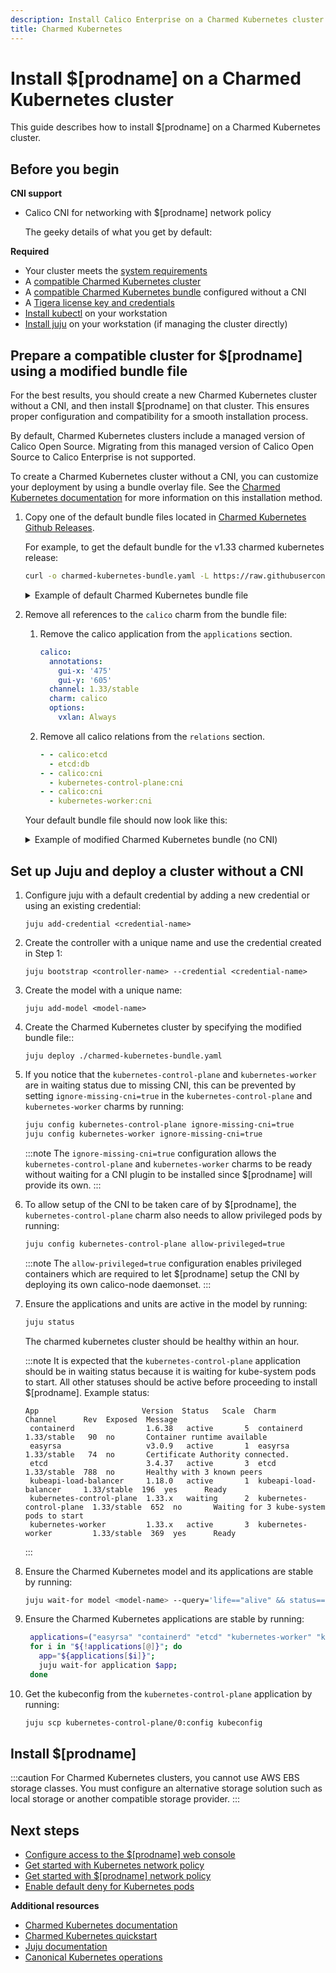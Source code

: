 ```yaml
---
description: Install Calico Enterprise on a Charmed Kubernetes cluster.
title: Charmed Kubernetes
---
```



# Install $[prodname] on a Charmed Kubernetes cluster

This guide describes how to install $[prodname] on a Charmed Kubernetes cluster.

## Before you begin

**CNI support**

- Calico CNI for networking with $[prodname] network policy

  The geeky details of what you get by default:

  <GeekDetails
    prodname='$[prodname]'
    details='Policy:Calico,IPAM:Calico,CNI:Calico,Overlay:IPIP,Routing:BGP,Datastore:Kubernetes'
  />

**Required**

- Your cluster meets the [system requirements](requirements.mdx)
- A [compatible Charmed Kubernetes cluster](../compatibility.mdx#charmed-kubernetes)
- A [compatible Charmed Kubernetes bundle](https://github.com/charmed-kubernetes/bundle/tree/main/releases) configured without a CNI
- A [Tigera license key and credentials](calico-enterprise.mdx)
- [Install kubectl](https://kubernetes.io/docs/tasks/tools/install-kubectl/) on your workstation
- [Install juju](https://juju.is/docs/juju/install-juju) on your workstation (if managing the cluster directly)

## Prepare a compatible cluster for $[prodname] using a modified bundle file

For the best results, you should create a new Charmed Kubernetes cluster without a CNI, and then install $[prodname] on that cluster.
This ensures proper configuration and compatibility for a smooth installation process.

By default, Charmed Kubernetes clusters include a managed version of Calico Open Source.
Migrating from this managed version of Calico Open Source to Calico Enterprise is not supported.

To create a Charmed Kubernetes cluster without a CNI, you can customize your deployment by using a bundle overlay file.
See the [Charmed Kubernetes documentation](https://ubuntu.com/kubernetes/charmed-k8s/docs/install-manual) for more information on this installation method.

1. Copy one of the default bundle files located in [Charmed Kubernetes Github Releases](https://github.com/charmed-kubernetes/bundle/tree/main/releases).

    For example, to get the default bundle for the v1.33 charmed kubernetes release:

    ```bash
    curl -o charmed-kubernetes-bundle.yaml -L https://raw.githubusercontent.com/charmed-kubernetes/bundle/refs/heads/main/releases/1.33/bundle.yaml
    ```

    <details>

    <summary>Example of default Charmed Kubernetes bundle file</summary>

    An example of a default bundle file with the `calico` charm:
    ```yaml
    description: A highly-available, production-grade Kubernetes cluster.
    docs: https://discourse.charmhub.io/t/charmed-kubernetes-bundle/14447
    issues: https://bugs.launchpad.net/charmed-kubernetes-bundles
    series: noble
    source: https://github.com/charmed-kubernetes/bundle
    website: https://ubuntu.com/kubernetes/charmed-k8s
    name: charmed-kubernetes
    applications:
      // highlight-start
      calico:
        annotations:
          gui-x: '475'
          gui-y: '605'
        channel: 1.33/stable
        charm: calico
        options:
          vxlan: Always
      // highlight-end
      containerd:
        annotations:
          gui-x: '475'
          gui-y: '800'
        channel: 1.33/stable
        charm: containerd
      easyrsa:
        annotations:
          gui-x: '90'
          gui-y: '420'
        channel: 1.33/stable
        charm: easyrsa
        constraints: cores=1 mem=4G root-disk=16G
        num_units: 1
      etcd:
        annotations:
          gui-x: '800'
          gui-y: '420'
        channel: 1.33/stable
        charm: etcd
        constraints: cores=2 mem=8G root-disk=16G
        num_units: 3
        options:
          channel: 3.4/stable
      kubeapi-load-balancer:
        annotations:
          gui-x: '450'
          gui-y: '250'
        channel: 1.33/stable
        charm: kubeapi-load-balancer
        constraints: cores=1 mem=4G root-disk=16G
        expose: true
        num_units: 1
      kubernetes-control-plane:
        annotations:
          gui-x: '800'
          gui-y: '850'
        channel: 1.33/stable
        charm: kubernetes-control-plane
        constraints: cores=2 mem=8G root-disk=16G
        num_units: 2
        options:
          channel: 1.33/stable
      kubernetes-worker:
        annotations:
          gui-x: '90'
          gui-y: '850'
        channel: 1.33/stable
        charm: kubernetes-worker
        constraints: cores=2 mem=8G root-disk=16G
        expose: true
        num_units: 3
        options:
          channel: 1.33/stable
    relations:
    - - kubernetes-control-plane:loadbalancer-external
      - kubeapi-load-balancer:lb-consumers
    - - kubernetes-control-plane:loadbalancer-internal
      - kubeapi-load-balancer:lb-consumers
    - - kubernetes-control-plane:kube-control
      - kubernetes-worker:kube-control
    - - kubernetes-control-plane:certificates
      - easyrsa:client
    - - etcd:certificates
      - easyrsa:client
    - - kubernetes-control-plane:etcd
      - etcd:db
    - - kubernetes-worker:certificates
      - easyrsa:client
    - - kubeapi-load-balancer:certificates
      - easyrsa:client
      // highlight-start
    - - calico:etcd
      - etcd:db
    - - calico:cni
      - kubernetes-control-plane:cni
    - - calico:cni
      - kubernetes-worker:cni
      // highlight-end
    - - containerd:containerd
      - kubernetes-worker:container-runtime
    - - containerd:containerd
      - kubernetes-control-plane:container-runtime
    ```

    </details>

1. Remove all references to the `calico` charm from the bundle file:

   1. Remove the calico application from the `applications` section.
      ```yaml title="Default text to be removed"
      calico:
        annotations:
          gui-x: '475'
          gui-y: '605'
        channel: 1.33/stable
        charm: calico
        options:
          vxlan: Always
      ```
   1. Remove all calico relations from the `relations` section.
      ```yaml title="Default text to be removed"
      - - calico:etcd
        - etcd:db
      - - calico:cni
        - kubernetes-control-plane:cni
      - - calico:cni
        - kubernetes-worker:cni
      ```

   Your default bundle file should now look like this:

   <details>

   <summary>Example of modified Charmed Kubernetes bundle (no CNI)</summary>

   An example of a default bundle file with the `calico` charm:
   ```yaml
   description: A highly-available, production-grade Kubernetes cluster.
   docs: https://discourse.charmhub.io/t/charmed-kubernetes-bundle/14447
   issues: https://bugs.launchpad.net/charmed-kubernetes-bundles
   series: noble
   source: https://github.com/charmed-kubernetes/bundle
   website: https://ubuntu.com/kubernetes/charmed-k8s
   name: charmed-kubernetes
   applications:
     containerd:
       annotations:
         gui-x: '475'
         gui-y: '800'
       channel: 1.33/stable
       charm: containerd
     easyrsa:
       annotations:
         gui-x: '90'
         gui-y: '420'
       channel: 1.33/stable
       charm: easyrsa
       constraints: cores=1 mem=4G root-disk=16G
       num_units: 1
     etcd:
       annotations:
         gui-x: '800'
         gui-y: '420'
       channel: 1.33/stable
       charm: etcd
       constraints: cores=2 mem=8G root-disk=16G
       num_units: 3
       options:
         channel: 3.4/stable
     kubeapi-load-balancer:
       annotations:
         gui-x: '450'
         gui-y: '250'
       channel: 1.33/stable
       charm: kubeapi-load-balancer
       constraints: cores=1 mem=4G root-disk=16G
       expose: true
       num_units: 1
     kubernetes-control-plane:
       annotations:
         gui-x: '800'
         gui-y: '850'
       channel: 1.33/stable
       charm: kubernetes-control-plane
       constraints: cores=2 mem=8G root-disk=16G
       num_units: 2
       options:
         channel: 1.33/stable
     kubernetes-worker:
       annotations:
         gui-x: '90'
         gui-y: '850'
       channel: 1.33/stable
       charm: kubernetes-worker
       constraints: cores=2 mem=8G root-disk=16G
       expose: true
       num_units: 3
       options:
         channel: 1.33/stable
   relations:
   - - kubernetes-control-plane:loadbalancer-external
     - kubeapi-load-balancer:lb-consumers
   - - kubernetes-control-plane:loadbalancer-internal
     - kubeapi-load-balancer:lb-consumers
   - - kubernetes-control-plane:kube-control
     - kubernetes-worker:kube-control
   - - kubernetes-control-plane:certificates
     - easyrsa:client
   - - etcd:certificates
     - easyrsa:client
   - - kubernetes-control-plane:etcd
     - etcd:db
   - - kubernetes-worker:certificates
     - easyrsa:client
   - - kubeapi-load-balancer:certificates
     - easyrsa:client
   - - calico:etcd
     - etcd:db
   - - containerd:containerd
     - kubernetes-worker:container-runtime
   - - containerd:containerd
     - kubernetes-control-plane:container-runtime
   ```
   </details>

## Set up Juju and deploy a cluster without a CNI

1. Configure juju with a default credential by adding a new credential or using an existing credential:
   ```
   juju add-credential <credential-name>
   ```

1. Create the controller with a unique name and use the credential created in Step 1:
   ```
   juju bootstrap <controller-name> --credential <credential-name>
   ```

1. Create the model with a unique name:
   ```
   juju add-model <model-name>
   ```

1. Create the Charmed Kubernetes cluster by specifying the modified bundle file::
   ```
   juju deploy ./charmed-kubernetes-bundle.yaml
   ```

1. If you notice that the `kubernetes-control-plane` and `kubernetes-worker` are in waiting status due to missing CNI, this can be prevented by setting `ignore-missing-cni=true` in the `kubernetes-control-plane` and `kubernetes-worker` charms by running:
   ```bash
   juju config kubernetes-control-plane ignore-missing-cni=true
   juju config kubernetes-worker ignore-missing-cni=true
   ```

   :::note
   The `ignore-missing-cni=true` configuration allows the `kubernetes-control-plane` and `kubernetes-worker` charms to be ready without waiting for a CNI plugin to be installed since $[prodname] will provide its own.
   :::

1. To allow setup of the CNI to be taken care of by $[prodname], the `kubernetes-control-plane` charm also needs to allow privileged pods by running:
   ```bash
   juju config kubernetes-control-plane allow-privileged=true
   ```

   :::note
   The `allow-privileged=true` configuration enables privileged containers which are required to let $[prodname] setup the CNI by deploying its own calico-node daemonset.
   :::

1. Ensure the applications and units are active in the model by running:
   ```bash
   juju status
   ```
   The charmed kubernetes cluster should be healthy within an hour.

   :::note
   It is expected that the `kubernetes-control-plane` application should be in waiting status because it is waiting for kube-system pods to start. All other statuses should be active before proceeding to install $[prodname]. Example status:
   ```
   App                       Version  Status   Scale  Charm                     Channel      Rev  Exposed  Message
    containerd                1.6.38   active       5  containerd                1.33/stable   90  no       Container runtime available
    easyrsa                   v3.0.9   active       1  easyrsa                   1.33/stable   74  no       Certificate Authority connected.
    etcd                      3.4.37   active       3  etcd                      1.33/stable  788  no       Healthy with 3 known peers
    kubeapi-load-balancer     1.18.0   active       1  kubeapi-load-balancer     1.33/stable  196  yes      Ready
    kubernetes-control-plane  1.33.x   waiting      2  kubernetes-control-plane  1.33/stable  652  no       Waiting for 3 kube-system pods to start
    kubernetes-worker         1.33.x   active       3  kubernetes-worker         1.33/stable  369  yes      Ready
    ```
   :::
   
1. Ensure the Charmed Kubernetes model and its applications are stable by running:
   ```bash
   juju wait-for model <model-name> --query='life=="alive" && status=="available"'
   ```

1. Ensure the Charmed Kubernetes applications are stable by running:
   ```bash
    applications=("easyrsa" "containerd" "etcd" "kubernetes-worker" "kubeapi-load-balancer")
    for i in "${!applications[@]}"; do
      app="${applications[$i]}";
      juju wait-for application $app;
    done
   ```

1. Get the kubeconfig from the `kubernetes-control-plane` application by running:
   ```bash
   juju scp kubernetes-control-plane/0:config kubeconfig
   ```

## Install $[prodname]

:::caution
For Charmed Kubernetes clusters, you cannot use AWS EBS storage classes. You must configure an alternative storage solution such as local storage or another compatible storage provider.
:::

<InstallGeneric clusterType='standalone' />

## Next steps

- [Configure access to the $[prodname] web console](../../operations/cnx/access-the-manager.mdx)
- [Get started with Kubernetes network policy](../../network-policy/get-started/kubernetes-network-policy.mdx)
- [Get started with $[prodname] network policy](../../network-policy/beginners/calico-network-policy.mdx)
- [Enable default deny for Kubernetes pods](../../network-policy/beginners/kubernetes-default-deny.mdx)

**Additional resources**

- [Charmed Kubernetes documentation](https://ubuntu.com/kubernetes/charmed-k8s/docs/install-manual)
- [Charmed Kubernetes quickstart](https://ubuntu.com/kubernetes/charmed-k8s/docs/quickstart)
- [Juju documentation](https://juju.is/docs)
- [Canonical Kubernetes operations](https://ubuntu.com/kubernetes/docs)

